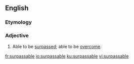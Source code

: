 ==English==

===Etymology===
{{suffix|surpass|able|lang=en}}

===Adjective===
{{en-adj}}

# Able to be [[surpass]]ed; able to be [[overcome]].

[[fr:surpassable]]
[[io:surpassable]]
[[ku:surpassable]]
[[vi:surpassable]]